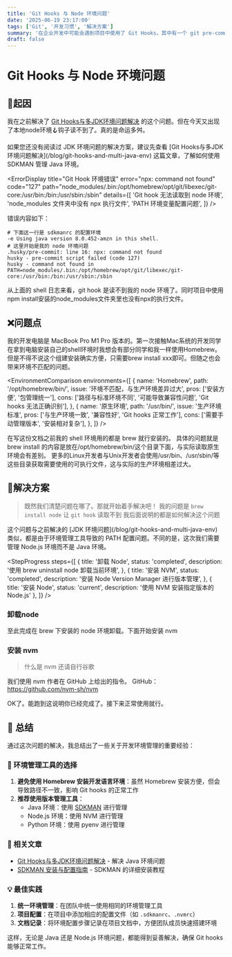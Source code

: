 ```yaml
---
title: 'Git Hooks 与 Node 环境问题'
date: '2025-06-19 23:17:00'
tags: ['Git', '开发习惯', '解决方案']
summary: '在企业开发中可能会遇到项目中使用了 Git Hooks，其中有一个 git pre-commit 的 hook。本文就来说在要是用 git hooks 时我遇到的问题'
draft: false
---
```


# Git Hooks 与 Node 环境问题

## 🧠起因

我在之前解决了 [Git Hooks与多JDK环境问题解决](/blog/git-hooks-and-multi-java-env) 的这个问题。但在今天又出现了本地node环境🪝钩子读不到了。真的是命运多舛。

<Callout emoji="📖">
  如果您还没有阅读过 JDK 环境问题的解决方案，建议先查看 [Git
  Hooks与多JDK环境问题解决](/blog/git-hooks-and-multi-java-env) 这篇文章，了解如何使用 SDKMAN 管理
  Java 环境。
</Callout>

<ErrorDisplay
  title="Git Hook 环境错误"
  error="npx: command not found"
  code="127"
  path="node_modules/.bin:/opt/homebrew/opt/git/libexec/git-core:/usr/bin:/bin:/usr/sbin:/sbin"
  details={[
    'Git hook 无法读取到 node 环境',
    'node_modules 文件夹中没有 npx 执行文件',
    'PATH 环境变量配置问题',
  ]}
/>

错误内容如下：

```shell
# 下面这一行是 sdkmanrc 的配置环境
-e Using java version 8.0.452-amzn in this shell.
# 这里开始是我的 node 环境问题
.husky/pre-commit: line 16: npx: command not found
husky - pre-commit script failed (code 127)
husky - command not found in PATH=node_modules/.bin:/opt/homebrew/opt/git/libexec/git-core:/usr/bin:/bin:/usr/sbin:/sbin
```

从上面的 shell 日志来看，git hook 是读不到我的 node 环境了。同时项目中使用npm install安装的node_modules文件夹里也没有npx的执行文件。

## ❌问题点

我的开发电脑是 MacBook Pro M1 Pro 版本的。第一次接触Mac系统的开发同学在拿到电脑安装自己的shell环境时我想会有部分同学和我一样使用Homebrew。
但是不得不说这个组建安装确实方便，只需要brew install xxx即可。但随之也会带来环境不匹配的问题。

<EnvironmentComparison
  environments={[
    {
      name: 'Homebrew',
      path: '/opt/homebrew/bin/',
      issue: '环境不匹配，与生产环境差异过大',
      pros: ['安装方便', '包管理统一'],
      cons: ['路径与标准环境不同', '可能导致兼容性问题', 'Git hooks 无法正确识别'],
    },
    {
      name: '原生环境',
      path: '/usr/bin/',
      issue: '生产环境标准',
      pros: ['与生产环境一致', '兼容性好', 'Git hooks 正常工作'],
      cons: ['需要手动管理版本', '安装相对复杂'],
    },
  ]}
/>

在写这份文档之前我的 shell 环境用的都是 brew 就行安装的。
具体的问题就是 brew install 的内容是放在/opt/homebrew/bin/这个目录下面，与实际读取原生环境会有差别。
更多的Linux开发者与Unix开发者会使用/usr/bin、/usr/sbin/等这些目录获取需要使用的可执行文件，这与实际的生产环境相差过大。

## 🔧解决方案

> 既然我们清楚问题在哪了。那就开始着手解决吧！
> 我的问题是 `brew install node` 让 `git hook` 读取不到
> 我后面说明的都是如何解决这个问题

<Callout emoji="💡">
  这个问题与之前解决的 [JDK 环境问题](/blog/git-hooks-and-multi-java-env)
  类似，都是由于环境管理工具导致的 PATH 配置问题。不同的是，这次我们需要管理 Node.js 环境而不是 Java
  环境。
</Callout>

<StepProgress
  steps={[
    {
      title: '卸载 Node',
      status: 'completed',
      description: '使用 brew uninstall node 卸载当前环境',
    },
    {
      title: '安装 NVM',
      status: 'completed',
      description: '安装 Node Version Manager 进行版本管理',
    },
    { title: '安装 Node', status: 'current', description: '使用 NVM 安装指定版本的 Node.js' },
  ]}
/>

### 卸载node

<CopyableCodeBlock code="brew uninstall node" language="shell" title="卸载 Node.js" />

<CopyableCodeBlock code="npm uninstall npm -g" language="shell" title="卸载 npm（可选）" />

<CopyableCodeBlock code="node -v\nnpm -v" language="shell" title="验证卸载结果" />

至此完成在 brew 下安装的 node 环境卸载。下面开始安装 nvm

### 安装 nvm

> 什么是 nvm 还请自行谷歌

我们使用 nvm 作者在 GitHub 上给出的指令。
GitHub：https://github.com/nvm-sh/nvm

<CopyableCodeBlock
  code="curl -o- https://raw.githubusercontent.com/nvm-sh/nvm/v0.40.3/install.sh | bash"
  language="shell"
  title="安装 NVM"
/>

<CopyableCodeBlock code="nvm -v" language="shell" title="验证 NVM 安装" />

<CopyableCodeBlock code="nvm ls-remote" language="shell" title="查看可用的 Node 版本" />

<CopyableCodeBlock code="nvm install v22.16.0" language="shell" title="安装指定版本的 Node.js" />

OK了。能跑到这说明你已经完成了。接下来正常使用就行。

## 📝 总结

通过这次问题的解决，我总结出了一些关于开发环境管理的重要经验：

### 🔄 环境管理工具的选择

1. **避免使用 Homebrew 安装开发语言环境**：虽然 Homebrew 安装方便，但会导致路径不一致，影响 Git hooks 的正常工作
2. **推荐使用版本管理工具**：
   - Java 环境：使用 [SDKMAN](/blog/git-hooks-and-multi-java-env) 进行管理
   - Node.js 环境：使用 NVM 进行管理
   - Python 环境：使用 pyenv 进行管理

### 🔗 相关文章

- [Git Hooks与多JDK环境问题解决](/blog/git-hooks-and-multi-java-env) - 解决 Java 环境问题
- [SDKMAN 安装与配置指南](/blog/install-sdkman) - SDKMAN 的详细安装教程

### 💡 最佳实践

1. **统一环境管理**：在团队中统一使用相同的环境管理工具
2. **项目配置**：在项目中添加相应的配置文件（如 `.sdkmanrc`、`.nvmrc`）
3. **文档记录**：将环境配置步骤记录在项目文档中，方便团队成员快速搭建环境

这样，无论是 Java 还是 Node.js 环境问题，都能得到妥善解决，确保 Git hooks 能够正常工作。
